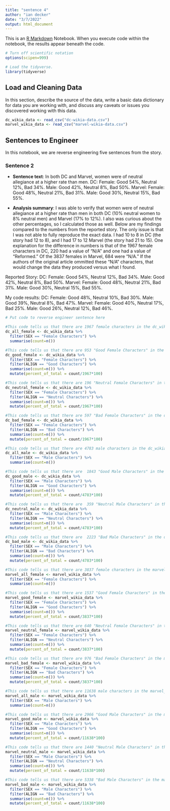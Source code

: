 ```yaml
---
title: "sentence 4"
author: "ian decker"
date: "3/7/2022"
output: html_document
---
```


This is an [R Markdown](http://rmarkdown.rstudio.com) Notebook. When you execute code within the notebook, the results appear beneath the code. 


```r
# Turn off scientific notation
options(scipen=999)

# Load the tidyverse.
library(tidyverse)
```

## Load and Cleaning Data

In this section, describe the source of the data, write a basic data dictionary for data you are working with, and discuss any caveats or issues you discovered working with this data. 

```r
dc_wikia_data <- read_csv("dc-wikia-data.csv")
marvel_wikia_data <- read_csv("marvel-wikia-data.csv")
```

## Sentences to Engineer
In this notebook, we are reverse engineering five sentences from the story.

### Sentence 2

* **Sentence text**: In both DC and Marvel, women were of neutral allegiance at a higher rate than men.
DC: Female: Good 54%, Neutral 12%, Bad 34%. Male: Good 42%, Neutral 8%, Bad 50%. 
Marvel: Female: Good 48%, Neutral 21%, Bad 31%. Male: Good 30%, Neutral 15%, Bad 55%.

* **Analysis summary**: I was able to verify that women were of neutral allegiance at a higher rate than men in both DC (10% neutral women to 8% neutral men) and Marvel (17% to 12%). I also was curious about the other percentages, so I calculated those as well. Below are my findings compared to the numbers from the reported story. The only issue is that I was not able to fully reproduce the exact data. I had 10 to 8 in DC (the story had 12 to 8), and I had 17 to 12 Marvel (the story had 21 to 15). One explanation for the difference in numbers is that of the 1967 female characters in DC, 220 had a value of "N/A" and one had a value of "Reformed." Of the 3837 females in Marvel, 684 were "N/A." If the authors of the original article ommitted these "N/A" characters, that would change the data they produced versus what I found.

Reported Story:
DC: Female: Good 54%, Neutral 12%, Bad 34%. Male: Good 42%, Neutral 8%, Bad 50%. 
Marvel: Female: Good 48%, Neutral 21%, Bad 31%. Male: Good 30%, Neutral 15%, Bad 55%.

My code results:
DC: Female: Good 48%, Neutral 10%, Bad 30%. Male: Good 39%, Neutral 8%, Bad 47%. 
Marvel: Female: Good 40%, Neutral 17%, Bad 25%. Male: Good 26%, Neutral 12%, Bad 46%.

```r
# Put code to reverse engineer sentence here

#This code tells us that there are 1967 female characters in the dc_wikia_data set.
dc_all_female <- dc_wikia_data %>%
  filter(SEX == "Female Characters") %>%
  summarise(count=n())

```



```r
#This code tells us that there are 953 "Good Female Characters" in the dc_wikia_data set, which is 48.4% of the total female characters.
dc_good_female <- dc_wikia_data %>%
  filter(SEX == "Female Characters") %>% 
  filter(ALIGN == "Good Characters") %>%
  summarise(count=n()) %>%
  mutate(percent_of_total = count/1967*100)

```



```r
#This code tells us that there are 196 "Neutral Female Characters" in the dc_wikia_data set, which is 9.96%, or 10% of the total female characters.
dc_neutral_female <- dc_wikia_data %>%
  filter(SEX == "Female Characters") %>% 
  filter(ALIGN == "Neutral Characters") %>%
  summarise(count=n()) %>%
  mutate(percent_of_total = count/1967*100)

```



```r
#This code tells us that there are 597 "Bad Female Characters" in the dc_wikia_data set, which is 30.4% of the total female characters.
dc_bad_female <- dc_wikia_data %>%
  filter(SEX == "Female Characters") %>% 
  filter(ALIGN == "Bad Characters") %>%
  summarise(count=n()) %>%
  mutate(percent_of_total = count/1967*100)

```



```r
#This code tells us that there are 4783 male characters in the dc_wikia_data set.
dc_all_male <- dc_wikia_data %>%
  filter(SEX == "Male Characters") %>%
  summarise(count=n())

```



```r
#This code tells us that there are 	1843 "Good Male Characters" in the dc_wikia_data set, which is 39% of the total male characters.
dc_good_male <- dc_wikia_data %>%
  filter(SEX == "Male Characters") %>% 
  filter(ALIGN == "Good Characters") %>%
  summarise(count=n()) %>%
  mutate(percent_of_total = count/4783*100)

```



```r
#This code tells us that there are 	359 "Neutral Male Characters" in the dc_wikia_data set, which is 7.5%, or 8% of the total male characters.
dc_neutral_male <- dc_wikia_data %>%
  filter(SEX == "Male Characters") %>% 
  filter(ALIGN == "Neutral Characters") %>%
  summarise(count=n()) %>%
  mutate(percent_of_total = count/4783*100)

```



```r
#This code tells us that there are 	2223 "Bad Male Characters" in the dc_wikia_data set, which is 46.5% of the total male characters.
dc_bad_male <- dc_wikia_data %>%
  filter(SEX == "Male Characters") %>% 
  filter(ALIGN == "Bad Characters") %>%
  summarise(count=n()) %>%
  mutate(percent_of_total = count/4783*100)

```



```r
#This code tells us that there are 3837 female characters in the marvel_wikia_data set.
marvel_all_female <- marvel_wikia_data %>%
  filter(SEX == "Female Characters") %>%
  summarise(count=n())

```



```r
#This code tells us that there are 1537 "Good Female Characters" in the marvel_wikia_data set, which is 40.1% of the total female characters.
marvel_good_female <- marvel_wikia_data %>%
  filter(SEX == "Female Characters") %>% 
  filter(ALIGN == "Good Characters") %>%
  summarise(count=n()) %>%
  mutate(percent_of_total = count/3837*100)

```



```r
#This code tells us that there are 640 "Neutral Female Characters" in the marvel_wikia_data set, which is 17% of the total female characters.
marvel_neutral_female <- marvel_wikia_data %>%
  filter(SEX == "Female Characters") %>% 
  filter(ALIGN == "Neutral Characters") %>%
  summarise(count=n()) %>%
  mutate(percent_of_total = count/3837*100)

```



```r
#This code tells us that there are 976 "Bad Female Characters" in the marvel_wikia_data set, which is 25% of the total female characters.
marvel_bad_female <- marvel_wikia_data %>%
  filter(SEX == "Female Characters") %>% 
  filter(ALIGN == "Bad Characters") %>%
  summarise(count=n()) %>%
  mutate(percent_of_total = count/3837*100)

```



```r
#This code tells us that there are 11638 male characters in the marvel_wikia_data set.
marvel_all_male <- marvel_wikia_data %>%
  filter(SEX == "Male Characters") %>%
  summarise(count=n())

```



```r
#This code tells us that there are 2966 "Good Male Characters" in the marvel_wikia_data set, which is 25.5% of the total male characters.
marvel_good_male <- marvel_wikia_data %>%
  filter(SEX == "Male Characters") %>% 
  filter(ALIGN == "Good Characters") %>%
  summarise(count=n()) %>%
  mutate(percent_of_total = count/11638*100)

```



```r
#This code tells us that there are 1440 "Neutral Male Characters" in the marvel_wikia_data set, which is 12.4% of the total male characters.
marvel_neutral_male <- marvel_wikia_data %>%
  filter(SEX == "Male Characters") %>% 
  filter(ALIGN == "Neutral Characters") %>%
  summarise(count=n()) %>%
  mutate(percent_of_total = count/11638*100)

```



```r
#This code tells us that there are 5338 "Bad Male Characters" in the marvel_wikia_data set, which is 46% of the total male characters.
marvel_bad_male <- marvel_wikia_data %>%
  filter(SEX == "Male Characters") %>% 
  filter(ALIGN == "Bad Characters") %>%
  summarise(count=n()) %>%
  mutate(percent_of_total = count/11638*100)

```


